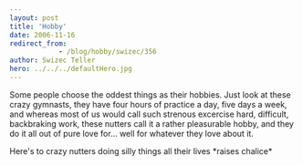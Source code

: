 ```yaml
---
layout: post
title: 'Hobby'
date: 2006-11-16
redirect_from: 
            - /blog/hobby/swizec/356
author: Swizec Teller
hero: ../../../defaultHero.jpg
---
```

Some people choose the oddest things as their hobbies. Just look at these crazy gymnasts, they have four hours of practice a day, five days a week, and whereas most of us would call such strenous excercise hard, difficult, backbraking work, these nutters call it a rather pleasurable hobby, and they do it all out of pure love for... well for whatever they love about it.

Here's to crazy nutters doing silly things all their lives \*raises chalice\*